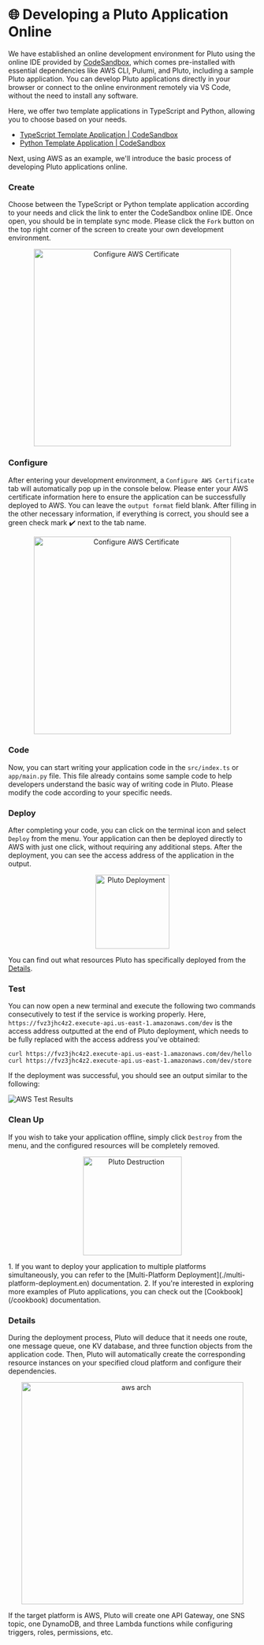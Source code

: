 # 🌐 Developing a Pluto Application Online


We have established an online development environment for Pluto using the online IDE provided by [CodeSandbox](https://codesandbox.io/), which comes pre-installed with essential dependencies like AWS CLI, Pulumi, and Pluto, including a sample Pluto application. You can develop Pluto applications directly in your browser or connect to the online environment remotely via VS Code, without the need to install any software.

Here, we offer two template applications in TypeScript and Python, allowing you to choose based on your needs.

- [TypeScript Template Application | CodeSandbox](https://codesandbox.io/p/devbox/github/pluto-lang/codesandbox/tree/main/typescript?file=/README_zh.md)
- [Python Template Application | CodeSandbox](https://codesandbox.io/p/devbox/github/pluto-lang/codesandbox/tree/main/python?file=/README_zh.md)

Next, using AWS as an example, we'll introduce the basic process of developing Pluto applications online.

<Steps>

### Create

Choose between the TypeScript or Python template application according to your needs and click the link to enter the CodeSandbox online IDE. Once open, you should be in template sync mode. Please click the `Fork` button on the top right corner of the screen to create your own development environment.

<p align="center">
  <img src="../../../assets/getting-started/getting-started-online-fork.png" alt="Configure AWS Certificate" width="400" />
</p>

### Configure

After entering your development environment, a `Configure AWS Certificate` tab will automatically pop up in the console below. Please enter your AWS certificate information here to ensure the application can be successfully deployed to AWS. You can leave the `output format` field blank. After filling in the other necessary information, if everything is correct, you should see a green check mark ✔️ next to the tab name.

<p align="center">
  <img src="../../../assets/getting-started/getting-started-online-config-aws.png" alt="Configure AWS Certificate" width="400" />
</p>

### Code

Now, you can start writing your application code in the `src/index.ts` or `app/main.py` file.
This file already contains some sample code to help developers understand the basic way of writing code in Pluto. Please modify the code according to your specific needs.

### Deploy

After completing your code, you can click on the terminal icon and select `Deploy` from the menu. Your application can then be deployed directly to AWS with just one click, without requiring any additional steps. After the deployment, you can see the access address of the application in the output.

<p align="center">
  <img src="../../../assets/getting-started/getting-started-online-deploy.png" alt="Pluto Deployment" width="150" />
</p>

You can find out what resources Pluto has specifically deployed from the [Details](#details).

### Test

You can now open a new terminal and execute the following two commands consecutively to test if the service is working properly. Here, `https://fvz3jhc4z2.execute-api.us-east-1.amazonaws.com/dev` is the access address outputted at the end of Pluto deployment, which needs to be fully replaced with the access address you've obtained:

```shell
curl https://fvz3jhc4z2.execute-api.us-east-1.amazonaws.com/dev/hello
curl https://fvz3jhc4z2.execute-api.us-east-1.amazonaws.com/dev/store
```

If the deployment was successful, you should see an output similar to the following:

![AWS Test Results](../../../assets/getting-started/getting-started-online-deploy-out.png)

### Clean Up

If you wish to take your application offline, simply click `Destroy` from the menu, and the configured resources will be completely removed.

<p align="center">
  <img src="../../../assets/getting-started/getting-started-online-destroy.png" alt="Pluto Destruction" width="200" />
</p>

</Steps>

<Callout>
1. If you want to deploy your application to multiple platforms simultaneously, you can refer to the [Multi-Platform Deployment](./multi-platform-deployment.en) documentation.
2. If you're interested in exploring more examples of Pluto applications, you can check out the [Cookbook](/cookbook) documentation.
</Callout>


### Details

During the deployment process, Pluto will deduce that it needs one route, one message queue, one KV database, and three function objects from the application code. Then, Pluto will automatically create the corresponding resource instances on your specified cloud platform and configure their dependencies.

<p align="center">
  <img src="../../../assets/getting-started/getting-started-aws-arch.png" alt="aws arch" width="450" />
</p>

If the target platform is AWS, Pluto will create one API Gateway, one SNS topic, one DynamoDB, and three Lambda functions while configuring triggers, roles, permissions, etc.